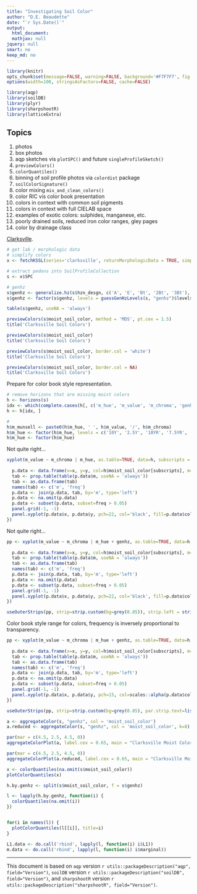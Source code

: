 ```yaml
---
title: "Investigating Soil Color"
author: "D.E. Beaudette"
date: "`r Sys.Date()`"
output:
  html_document:
  mathjax: null
jquery: null
smart: no
keep_md: no
---
```

  
```r
library(knitr)
opts_chunk$set(message=FALSE, warning=FALSE, background='#F7F7F7', fig.retina=2, dev='png', tidy=FALSE, verbose=FALSE, cache = FALSE)
options(width=100, stringsAsFactors=FALSE, cache=FALSE)
```


```r
library(aqp)
library(soilDB)
library(plyr)
library(sharpshootR)
library(latticeExtra)
```


## Topics

  1. photos
  2. box photos
  3. aqp sketches vis `plotSPC()` and future `singleProfileSketch()`
  4. `previewColors()`
  5. `colorQuantiles()`
  6. binning of soil profile photos via `colordist` package
  7. `soilColorSignature()`
  8. color mixing `mix_and_clean_colors()`
  9. color RIC vis color book presentation
  10. colors in context with common soil pigments
  11. colors in context with full CIELAB space
  12. examples of exotic colors: sulphides, manganese, etc.
  13. poorly drained soils, reduced iron color ranges, gley pages
  14. color by drainage class


[Clarksville](https://casoilresource.lawr.ucdavis.edu/sde/?series=clarksville).
```r
# get lab / morphologic data
# simplify colors
x <- fetchKSSL(series='clarksville', returnMorphologicData = TRUE, simplifyColors = TRUE)

# extract pedons into SoilProfileCollection
s <- x$SPC

# genhz
s$genhz <- generalize.hz(s$hzn_desgn, c('A', 'E', 'Bt', '2Bt', '3Bt'), pat=c('A', 'E', '^Bt', '2B', '3B'), non.matching.code = NA)
s$genhz <- factor(s$genhz, levels = guessGenHzLevels(s, "genhz")$levels)

table(s$genhz, useNA = 'always')
```

```r
previewColors(s$moist_soil_color, method = 'MDS', pt.cex = 1.5)
title('Clarksville Soil Colors')
```

```r
previewColors(s$moist_soil_color)
title('Clarksville Soil Colors')
```


```r
previewColors(s$moist_soil_color, border.col = 'white')
title('Clarksville Soil Colors')
```

```r
previewColors(s$moist_soil_color, border.col = NA)
title('Clarksville Soil Colors')
```

Prepare for color book style representation.
```r
# remove horizons that are missing moist colors
h <- horizons(s)
idx <- which(complete.cases(h[, c('m_hue', 'm_value', 'm_chroma', 'genhz')]))
h <- h[idx, ]

# 
h$m_munsell <- paste0(h$m_hue, ' ', h$m_value, '/', h$m_chroma)
h$m_hue <- factor(h$m_hue, levels = c('10Y', '2.5Y', '10YR', '7.5YR', '5YR', '2.5YR'))
h$m_hue <- factor(h$m_hue)
```

Not quite right...
```r
xyplot(m_value ~ m_chroma | m_hue, as.table=TRUE, data=h, subscripts = TRUE, xlim=c(0.5,8.5), ylim=c(0.5,8.5), scales=list(alternating=3, tick.number=8, y=list(rot=0)), xlab='Chroma', ylab='Value', layout=c(length(levels(h$m_hue)),1), strip=strip.custom(bg=grey(0.85)), panel=function(x, y, subscripts=subscripts, ...) {
  
  p.data <- data.frame(x=x, y=y, col=h$moist_soil_color[subscripts], m=h$m_munsell[subscripts], stringsAsFactors = FALSE)
  tab <- prop.table(table(p.data$m, useNA = 'always'))
  tab <- as.data.frame(tab)
  names(tab) <- c('m', 'freq')
  p.data <- join(p.data, tab, by='m', type='left')
  p.data <- na.omit(p.data)
  p.data <- subset(p.data, subset=freq > 0.05)
  panel.grid(-1, -1)
  panel.xyplot(p.data$x, p.data$y, pch=22, col='black', fill=p.data$col, cex=4 * sqrt(p.data$freq))
})
```

Not quite right...
```r
pp <- xyplot(m_value ~ m_chroma | m_hue + genhz, as.table=TRUE, data=h, subscripts = TRUE, xlim=c(0.5,8.5), ylim=c(0.5,8.5), scales=list(alternating=3, tick.number=8, y=list(rot=0)), xlab='Chroma', ylab='Value', subset=genhz != 'not-used', panel=function(x, y, subscripts=subscripts, ...) {
  
  p.data <- data.frame(x=x, y=y, col=h$moist_soil_color[subscripts], m=h$m_munsell[subscripts], stringsAsFactors = FALSE)
  tab <- prop.table(table(p.data$m, useNA = 'always'))
  tab <- as.data.frame(tab)
  names(tab) <- c('m', 'freq')
  p.data <- join(p.data, tab, by='m', type='left')
  p.data <- na.omit(p.data)
  p.data <- subset(p.data, subset=freq > 0.05)
  panel.grid(-1, -1)
  panel.xyplot(p.data$x, p.data$y, pch=22, col='black', fill=p.data$col, cex=4 * sqrt(p.data$freq))
})

useOuterStrips(pp, strip=strip.custom(bg=grey(0.85)), strip.left = strip.custom(bg=grey(0.85)))
```

Color book style range for colors, frequency is inversely proportional to transparency.
```r
pp <- xyplot(m_value ~ m_chroma | m_hue + genhz, as.table=TRUE, data=h, subscripts = TRUE, xlim=c(0.5,8.5), ylim=c(0.5,8.5), scales=list(alternating=3, tick.number=8, y=list(rot=0)), main='Clarksville Moist Colors', xlab='Chroma', ylab='Value', subset=genhz != 'not-used', panel=function(x, y, subscripts=subscripts, ...) {
  
  p.data <- data.frame(x=x, y=y, col=h$moist_soil_color[subscripts], m=h$m_munsell[subscripts], stringsAsFactors = FALSE)
  tab <- prop.table(table(p.data$m, useNA = 'always'))
  tab <- as.data.frame(tab)
  names(tab) <- c('m', 'freq')
  p.data <- join(p.data, tab, by='m', type='left')
  p.data <- na.omit(p.data)
  p.data <- subset(p.data, subset=freq > 0.05)
  panel.grid(-1, -1)
  panel.xyplot(p.data$x, p.data$y, pch=15, col=scales::alpha(p.data$col, 0.25), cex=2)
})

useOuterStrips(pp, strip=strip.custom(bg=grey(0.85), par.strip.text=list(cex=0.85)), strip.left = strip.custom(bg=grey(0.85), par.strip.text=list(rot=0)))

```


```r
a <- aggregateColor(s, "genhz", col = 'moist_soil_color')
a.reduced <- aggregateColor(s, "genhz", col = 'moist_soil_color', k=8)

par(mar = c(4.5, 2.5, 4.5, 0))
aggregateColorPlot(a, label.cex = 0.65, main = "Clarksville Moist Colors\nGeneralized Horizons", print.n.hz = FALSE, print.label = FALSE, rect.border = NA, horizontal.borders = TRUE)

par(mar = c(4.5, 2.5, 4.5, 0))
aggregateColorPlot(a.reduced, label.cex = 0.65, main = "Clarksville Moist Colors\nGeneralized Horizons\n8 Colors per Group", print.n.hz = TRUE)

```


```r
x <- colorQuantiles(na.omit(s$moist_soil_color))
plotColorQuantiles(x)
```


```r
h.by.genhz <- split(s$moist_soil_color, f = s$genhz)

l <- lapply(h.by.genhz, function(i) {
  colorQuantiles(na.omit(i))
})


for(i in names(l)) {
  plotColorQuantiles(l[[i]], title=i)
}
```


```r
L1.data <- do.call('rbind', lapply(l, function(i) i$L1))
m.data <- do.call('rbind', lapply(l, function(i) i$marginal))

```

----------------------------
This document is based on `aqp` version `r utils::packageDescription("aqp", field="Version")`, `soilDB` version `r utils::packageDescription("soilDB", field="Version")`, and `sharpshootR` version `r utils::packageDescription("sharpshootR", field="Version")`.


